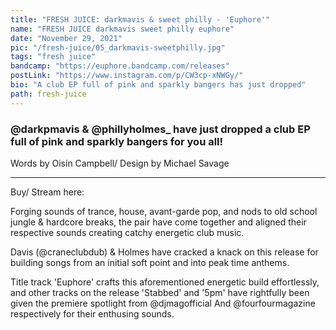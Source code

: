 ---
title: "FRESH JUICE: darkmavis & sweet philly - 'Euphore'"
name: "FRESH JUICE darkmavis sweet philly euphore"
date: "November 29, 2021"
pic: "/fresh-juice/05_darkmavis-sweetphilly.jpg"
tags: "fresh juice"
bandcamp: "https://euphore.bandcamp.com/releases"
postLink: "https://www.instagram.com/p/CW3cp-xNWGy/"
bio: "A club EP full of pink and sparkly bangers has just dropped"
path: fresh-juice
---

### @darkpmavis & @phillyholmes\_ have just dropped a club EP full of pink and sparkly bangers for you all!

<p className="smallText">Words by Oisín Campbell/ Design by Michael Savage</p>

<hr />

<BandCamp src="album=2096072756" />

Buy/ Stream here: <HoverLink url="euphore.bandcamp.com/releases" external />

Forging sounds of trance, house, avant-garde pop, and nods to old school jungle & hardcore breaks, the pair have come together and aligned their respective sounds creating catchy energetic club music.

Davis (@craneclubdub) & Holmes have cracked a knack on this release for building songs from an initial soft point and into peak time anthems.

Title track 'Euphore' crafts this aforementioned energetic build effortlessly, and other tracks on the release 'Stabbed' and '5pm' have rightfully been given the premiere spotlight from @djmagofficial And @fourfourmagazine respectively for their enthusing sounds.
